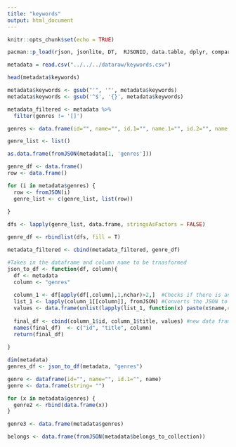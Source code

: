 ```yaml
---
title: "keywords"
output: html_document
---
```


```r
knitr::opts_chunk$set(echo = TRUE)
```

```r
pacman::p_load(rjson, jsonlite, DT,  RJSONIO, data.table, dplyr, compareDF)
```

```r
metadata = read.csv("../../../dataraw/keywords.csv")
```

```r
head(metadata$keywords)
```

```r
metadata$keywords <- gsub("'", '"', metadata$keywords)
metadata$keywords <- gsub('^$', '{}', metadata$keywords)
```

```r
metadata_filtered <- metadata %>% 
  filter(genres != '[]')
```

```r
genres <- data.frame(id="", name="", id.1="", name.1="", id.2="", name.2="", id.3="", name.3="")

genre_list <- list()

as.data.frame(fromJSON(metadata[1, 'genres']))

genre_df <- data.frame()
row <- data.frame()

for (i in metadata$genres) {
  row <- fromJSON(i)
  genre_list <- c(genre_list, list(row))
  
}

dfs <- lapply(genre_list, data.frame, stringsAsFactors = FALSE)

genre_df <- rbindlist(dfs, fill = T)

metadata_filtered <- cbind(metadata_filtered, genre_df)


```

```r
#Takes in the dataframe and column name to be trnasformed
json_to_df <- function(df, column){
  df <- metadata
  column <- "genres"
  
  column_1 <- df[apply(df[,column],1,nchar)>2,]  #Checks if there is an entry
  list_1 <- lapply(column_1[[column]], fromJSON) #Converts the JSON to a list
  values <- data.frame(unlist(lapply(list_1, function(x) paste(x$name,collapse = ",")))) #Collapsing all the values of the list as a key value pair
  
  final_df <- cbind(column_1$id, column_1$title, values) #new data frame with the key and values a s columns
  names(final_df)  <- c("id", "title", column)
  return(final_df)
  
}
```

```r
dim(metadata)
genres_df <- json_to_df(metadata, "genres")
```

```r
genre <- dataframe(id="", name="", id.1="", name)
genre <- data.frame(string= "")

for (x in metadata$genres) {
  genre2 <- rbind(data.frame(x))
}

genre3 <- data.frame(metadata$genres)

belongs <- data.frame(fromJSON(metadata$belongs_to_collection))
```